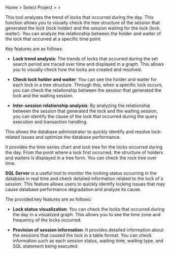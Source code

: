 Home &gt; Select Project &gt; <Cmdname sid="side_analysis" className="uitext" /> &gt; <Cmdname sid="side_dbLockTree" className="uitext" />

<InDoc product='cubrid,postgresql,oracle,oracle-pro,oracle-v1,altibase,tibero'>

This tool analyzes the trend of locks that occurred during the day. This function allows you to visually check the tree structure of the session that generated the lock (lock holder) and the session waiting for the lock (lock waiter). You can analyze the relationship between the holder and waiter of the lock that occurred at a specific time point.

Key features are as follows:

- **Lock trend analysis**: The trends of locks that occurred during the set search period are traced over time and displayed in a graph. This allows you to visually check how the locks are created and resolved.

- **Check lock holder and waiter**: You can see the holder and waiter for each lock in a tree structure. Through this, when a specific lock occurs, you can check the relationship between the session that generated the lock and the waiting session.

- **Inter-session relationship analysis**: By analyzing the relationship between the session that generated the lock and the waiting session, you can identify the cause of the lock that occurred during the query execution and transaction handling.

This allows the database administrator to quickly identify and resolve lock-related issues and optimize the database performance.

</InDoc>

<Xclude product='cubrid,postgresql,oracle,oracle-pro,oracle-v1,altibase,mssql,mssql-v1,tibero'>

It provides the time series chart and lock tree for the locks occurred during the day. From the point where a lock first occurred, the structure of holders and waiters is displayed in a tree form. You can check the rock tree over time.

</Xclude>

<InDoc product="mssql,mssql-v1">

**SQL Server** is a useful tool to monitor the locking status occurring in the database in real time and check detailed information related to the lock of a session. This feature allows users to quickly identify locking issues that may cause database performance degradation and analyze its cause.

The provided key features are as follows:

- **Lock status visualization**: You can check the locks that occurred during the day in a visualized graph. This allows you to see the time zone and frequency of the locks occurred.

- **Provision of session information**: It provides detailed information about the sessions that caused the lock in a table format. You can check information such as each session status, waiting time, waiting type, and SQL statement being executed.

</InDoc>

